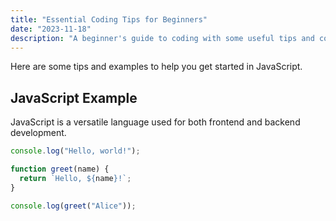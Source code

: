```yaml
---
title: "Essential Coding Tips for Beginners"
date: "2023-11-18"
description: "A beginner's guide to coding with some useful tips and code examples."
---
```


Here are some tips and examples to help you get started in JavaScript.

## JavaScript Example

JavaScript is a versatile language used for both frontend and backend development.

```javascript
console.log("Hello, world!");

function greet(name) {
  return `Hello, ${name}!`;
}

console.log(greet("Alice"));
```
